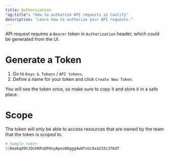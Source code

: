 ```yaml
---
title: Authorization
"og:title": "How to authorize API requests in Coolify"
description: "Learn how to authorize your API requests."
---
```


API request requires a `Bearer` token in `Authorization` header, which could be generated from the UI.

# Generate a Token

1. Go to `Keys & Tokens` / `API tokens`.
2. Define a name for your token and click `Create New Token`.

<Tip>
  You will see the token once, so make sure to copy it and store it in a safe
  place.
</Tip>

# Scope

The token will only be able to access resources that are owned by the team that the token is scoped to.

```php
# Sample token
3|WaobqX9tJQshKPuQFHsyApxuOOggg4wOfvGc9xa233c376d7
```
